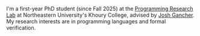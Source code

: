 <div class="prose max-w-none">

I'm a first-year PhD student (since Fall 2025) at the [Programming Research Lab] at Northeastern University's Khoury College, advised by [Josh Gancher].
My research interests are in programming languages and formal verification.

[Programming Research Lab]: https://prl.khoury.northeastern.edu
[Josh Gancher]: https://gancher.dev

</div>
